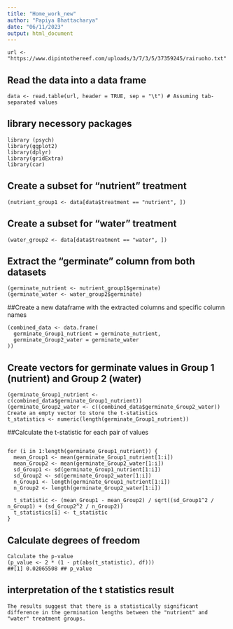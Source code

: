 ```yaml
---
title: "Home_work_new"
author: "Papiya Bhattacharya"
date: "06/11/2023"
output: html_document
---
```


```
url <- "https://www.dipintothereef.com/uploads/3/7/3/5/37359245/rairuoho.txt"
```

## Read the data into a data frame
```
data <- read.table(url, header = TRUE, sep = "\t") # Assuming tab-separated values
```
## library necessory packages
```
library (psych)
library(ggplot2)
library(dplyr)
library(gridExtra)
library(car)
```
## Create a subset for "nutrient" treatment
```
(nutrient_group1 <- data[data$treatment == "nutrient", ])
```

## Create a subset for "water" treatment
```
(water_group2 <- data[data$treatment == "water", ])

```
## Extract the “germinate” column from both datasets

```
(germinate_nutrient <- nutrient_group1$germinate)
(germinate_water <- water_group2$germinate)
```

##Create a new dataframe with the extracted columns and specific column names
```
(combined_data <- data.frame(
  germinate_Group1_nutrient = germinate_nutrient,
  germinate_Group2_water = germinate_water
))
```

## Create vectors for germinate values in Group 1 (nutrient) and Group 2 (water)

```
(germinate_Group1_nutrient <- c(combined_data$germinate_Group1_nutrient))
(germinate_Group2_water <- c((combined_data$germinate_Group2_water))
Create an empty vector to store the t-statistics
t_statistics <- numeric(length(germinate_Group1_nutrient))
```
##Calculate the t-statistic for each pair of values

```

for (i in 1:length(germinate_Group1_nutrient)) {
  mean_Group1 <- mean(germinate_Group1_nutrient[1:i])
  mean_Group2 <- mean(germinate_Group2_water[1:i])
  sd_Group1 <- sd(germinate_Group1_nutrient[1:i])
  sd_Group2 <- sd(germinate_Group2_water[1:i])
  n_Group1 <- length(germinate_Group1_nutrient[1:i])
  n_Group2 <- length(germinate_Group2_water[1:i])
  
  t_statistic <- (mean_Group1 - mean_Group2) / sqrt((sd_Group1^2 / n_Group1) + (sd_Group2^2 / n_Group2))
  t_statistics[i] <- t_statistic
}
```
## Calculate degrees of freedom

```
Calculate the p-value
(p_value <- 2 * (1 - pt(abs(t_statistic), df)))
##[1] 0.02065508 ## p_value
```

## interpretation of the t statistics result


```
The results suggest that there is a statistically significant difference in the germination lengths between the "nutrient" and "water" treatment groups.
```



